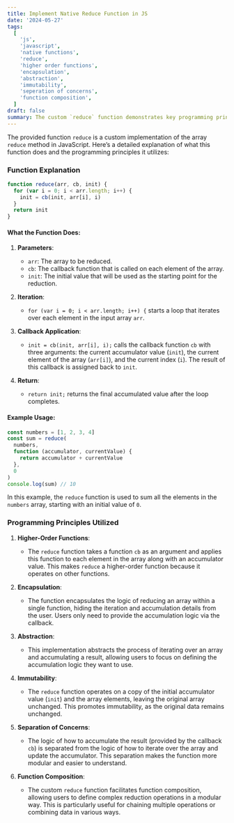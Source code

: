 ```yaml
---
title: Implement Native Reduce Function in JS
date: '2024-05-27'
tags:
  [
    'js',
    'javascript',
    'native functions',
    'reduce',
    'higher order functions',
    'encapsulation',
    'abstraction',
    'immutability',
    'seperation of concerns',
    'function composition',
  ]
draft: false
summary: The custom `reduce` function demonstrates key programming principles such as higher-order functions, encapsulation, abstraction, immutability, separation of concerns, and function composition. These principles are foundational to writing clean, maintainable, and efficient code in JavaScript and many other programming languages. By understanding and utilizing these principles, developers can create more robust and flexible code.
---
```


The provided function `reduce` is a custom implementation of the array `reduce` method in JavaScript. Here’s a detailed explanation of what this function does and the programming principles it utilizes:

### Function Explanation

```javascript
function reduce(arr, cb, init) {
  for (var i = 0; i < arr.length; i++) {
    init = cb(init, arr[i], i)
  }
  return init
}
```

#### What the Function Does:

1. **Parameters**:

   - `arr`: The array to be reduced.
   - `cb`: The callback function that is called on each element of the array.
   - `init`: The initial value that will be used as the starting point for the reduction.

2. **Iteration**:

   - `for (var i = 0; i < arr.length; i++) {` starts a loop that iterates over each element in the input array `arr`.

3. **Callback Application**:

   - `init = cb(init, arr[i], i);` calls the callback function `cb` with three arguments: the current accumulator value (`init`), the current element of the array (`arr[i]`), and the current index (`i`). The result of this callback is assigned back to `init`.

4. **Return**:
   - `return init;` returns the final accumulated value after the loop completes.

#### Example Usage:

```javascript
const numbers = [1, 2, 3, 4]
const sum = reduce(
  numbers,
  function (accumulator, currentValue) {
    return accumulator + currentValue
  },
  0
)
console.log(sum) // 10
```

In this example, the `reduce` function is used to sum all the elements in the `numbers` array, starting with an initial value of `0`.

### Programming Principles Utilized

1. **Higher-Order Functions**:

   - The `reduce` function takes a function `cb` as an argument and applies this function to each element in the array along with an accumulator value. This makes `reduce` a higher-order function because it operates on other functions.

2. **Encapsulation**:

   - The function encapsulates the logic of reducing an array within a single function, hiding the iteration and accumulation details from the user. Users only need to provide the accumulation logic via the callback.

3. **Abstraction**:

   - This implementation abstracts the process of iterating over an array and accumulating a result, allowing users to focus on defining the accumulation logic they want to use.

4. **Immutability**:

   - The `reduce` function operates on a copy of the initial accumulator value (`init`) and the array elements, leaving the original array unchanged. This promotes immutability, as the original data remains unchanged.

5. **Separation of Concerns**:

   - The logic of how to accumulate the result (provided by the callback `cb`) is separated from the logic of how to iterate over the array and update the accumulator. This separation makes the function more modular and easier to understand.

6. **Function Composition**:
   - The custom `reduce` function facilitates function composition, allowing users to define complex reduction operations in a modular way. This is particularly useful for chaining multiple operations or combining data in various ways.
